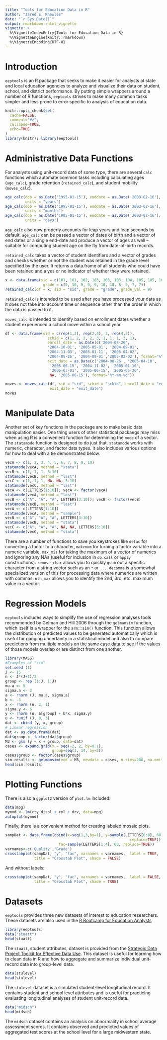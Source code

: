 ---
title: "Tools for Education Data in R"
author: "Jared E. Knowles"
date: "`r Sys.Date()`"
output: rmarkdown::html_vignette
vignette: >
  %\VignetteIndexEntry{Tools for Education Data in R}
  %\VignetteEngine{knitr::rmarkdown}
  %\VignetteEncoding{UTF-8}
---

# Introduction

`eeptools` is an R package that seeks to make it easier for analysts at 
state and local education agencies to analyze and visualize their data on student, 
school, and district performance. By putting simple wrappers around a number of 
R functions, `eeptools` strives to make many common tasks simpler and less prone 
to error specific to analysis of education data.

```{r setup, echo = FALSE, message=FALSE, warning=FALSE, results='hide'}
knitr::opts_chunk$set(
  cache=FALSE,
  comment="#>",
  collapse=TRUE, 
  echo=TRUE
)
library(knitr); library(eeptools)
```

# Administrative Data Functions

For analysts using unit-record data of some type, there are several `calc` functions 
which automate common tasks including calculating ages (`age_calc`), 
grade retention (`retained_calc`), and student mobility (`moves_calc`). 


```{r}
age_calc(dob = as.Date('1995-01-15'), enddate = as.Date('2003-02-16'), 
         units = "years")
age_calc(dob = as.Date('1995-01-15'), enddate = as.Date('2003-02-16'), 
         units = "months")
age_calc(dob = as.Date('1995-01-15'), enddate = as.Date('2003-02-16'), 
         units = "days")
```

`age_calc` also now properly accounts for leap years and leap seconds by default. 
`age_calc` can be passed a vector of dates of birth and a vector of end dates or 
a single end-date and produce a vector of ages as well -- suitable for computing 
student age on the fly from date-of-birth records. 

`retained_calc` takes a vector of student identifiers and a vector of grades and 
checks whether or not the student was retained in the grade level specified by 
the user. It returns a data.frame of all students who could have been retained 
and a yes or no indicator of whether they were retained. 


```{r}
x <- data.frame(sid = c(101, 101, 102, 103, 103, 103, 104, 105, 105, 106, 106),
                 grade = c(9, 10, 9, 9, 9, 10, 10, 8, 9, 7, 7))
retained_calc(df = x, sid = "sid", grade = "grade", grade_val = 9)
```

`retained_calc` is intended to be used after you have processed your data as it 
does not take into account time or sequence other than the order in which the 
data is passed to it. 

`moves_calc` is intended to identify based on enrollment dates whether a student 
experienced a school move within a school year. 


```{r}
df <- data.frame(sid = c(rep(1,3), rep(2,4), 3, rep(4,2)),
                   schid = c(1, 2, 2, 2, 3, 1, 1, 1, 3, 1),
                   enroll_date = as.Date(c('2004-08-26',
                   '2004-10-01', '2005-05-01', '2004-09-01',
                   '2004-11-03', '2005-01-11', '2005-04-02',
                   '2004-09-26', '2004-09-01','2005-02-02'), format='%Y-%m-%d'),
                   exit_date = as.Date(c('2004-08-26', '2005-04-10',
                    '2005-06-15', '2004-11-02', '2005-01-10',
                    '2005-03-01', '2005-06-15', '2005-05-30',
                    NA, '2005-06-15'), format='%Y-%m-%d'))

moves <- moves_calc(df, sid = "sid", schid = "schid", enroll_date = "enroll_date", 
                    exit_date = "exit_date")
moves

```

# Manipulate Data

Another set of key functions in the package are to make basic data manipulation 
easier. One thing users of other statistical packaegs may miss when using R is 
a convenient function for determining the `mode` of a vector. The `statamode` 
function is designed to do just that. `statamode` works with numeric, character,
 and factor data types. It also includes various options for how to deal with a 
 tie demonstrated below.

```{r statamode}
vecA <- c(1, 2, 3, 4, 5, 6, 7, 8, 9, 10)
statamode(vecA, method = "stata")
vecB <- c(1, 1, 1, 3:10)
statamode(vecB, method = "last")
vecC <- c(1, 1, 1, NA, NA, 5:10)
statamode(vecC, method = "last")
vecA <- c(LETTERS[1:10]); vecA <- factor(vecA)
statamode(vecA, method = "last")
vecB <- c("A", "A", "A", LETTERS[3:10]); vecB <- factor(vecB)
statamode(vecB, method = "last")
vecA <- c(LETTERS[1:10])
statamode(vecA, method = "sample")
vecB <- c("A", "A", "A", LETTERS[3:10])
statamode(vecB, method = "stata")
vecC <- c("A", "A", "A", NA, NA, LETTERS[5:10])
statamode(vecC, method = "stata")
```

There are a number of functions to save you keystrokes like `defac` for converting 
a factor to a character, `makenum` for turning a factor variable into a numeric 
variable, `max_mis` for taking the maximum of a vector of numerics and ignoring 
any NAs (useful for inclusion in `do.call` or `apply` constructions). `remove_char` 
allows you to quickly `gsub` out a specific character from a string vector such 
as an `*` or `...`. `decomma` is a somewhat specialized version of this for 
processing data where numerics are written with commas. `nth_max` allows you to 
identify the 2nd, 3rd, etc. maximum value in a vector. 


# Regression Models

`eeptools` includes ways to simplify the use of regression analyses tools recommended 
by Gelman and Hill 2006 through the `gelmansim` function, which itself is a wrapper 
for the `arm::sim()` function. This function allows the distribution of predicted 
values to be generated automatically which is useful for gauging uncertainty in 
a statistical model and also to compare predictions from multiple models on the 
same case data to see if the values of those models overlap or are distinct 
from one another. 

```{r sim}
library(MASS)
#Examples of "sim" 
set.seed (1)
J <- 15
n <- J*(J+1)/2
group <- rep (1:J, 1:J)
mu.a <- 5
sigma.a <- 2
a <- rnorm (J, mu.a, sigma.a)
b <- -3
x <- rnorm (n, 2, 1)
sigma.y <- 6
y <- rnorm (n, a[group] + b*x, sigma.y)
u <- runif (J, 0, 3)
dat <- cbind (y, x, group)
# Linear regression 
dat <- as.data.frame(dat)
dat$group <- factor(dat$group)
M3 <- glm (y ~ x + group, data=dat)
cases <- expand.grid(x = seq(-2, 2, by=0.1), 
                     group=seq(1, 14, by=2))
cases$group <- factor(cases$group)
sim.results <- gelmansim(mod = M3, newdata = cases, n.sims=200, na.omit=TRUE)
head(sim.results)
```

# Plotting Functions


There is also a `ggplot2` version of `plot.lm` included:

```{r lmautoplot}
data(mpg)
mymod <- lm(cty~displ + cyl + drv, data=mpg)
autoplot(mymod)
```

Finally, there is a convenient method for creating labeled mosaic plots. 

```{r crossplot}
sampDat <- data.frame(cbind(x=seq(1,3,by=1), y=sample(LETTERS[6:8], 60, 
                                                        replace=TRUE)),
                        fac=sample(LETTERS[1:4], 60, replace=TRUE))
varnames<-c('Quality','Grade')
crosstabplot(sampDat, "y", "fac", varnames = varnames,  label = TRUE, 
             title = "Crosstab Plot", shade = FALSE)
```

And without labels:

```{r}
crosstabplot(sampDat, "y", "fac", varnames = varnames,  label = FALSE, 
             title = "Crosstab Plot", shade = TRUE)
```


# Datasets

`eeptools` provides three new datasets of interest to education researchers. These 
datasets are also used in the [R Bootcamp for Education Analysts](www.jaredknowles.com/r-bootcamp)

```{r}
library(eeptools)
data("stuatt")
head(stuatt)
```

The `stuatt`, student attributes, dataset is provided from the 
[Strategic Data Project Toolkit for Effective Data  Use](http://sdp.cepr.harvard.edu/toolkit-effective-data-use). 
This dataset is useful for learning how to clean data in R and how to aggregate 
and summarize individual unit-record data into group-level data. 

```{r}
data(stulevel)
head(stulevel)

```

The `stulevel` dataset is a simulated student-level longitudinal record. It contains 
student and school level attributes and is useful for practicing evaluating 
longitudinal analyses of student unit-record data. 

```{r}
data("midsch")
head(midsch)

```

The `midsch` dataset contains an analysis on abnormality in school average 
assessment scores. It contains observed and predicted values of aggregated 
test scores at the school level for a large midwestern state. 


